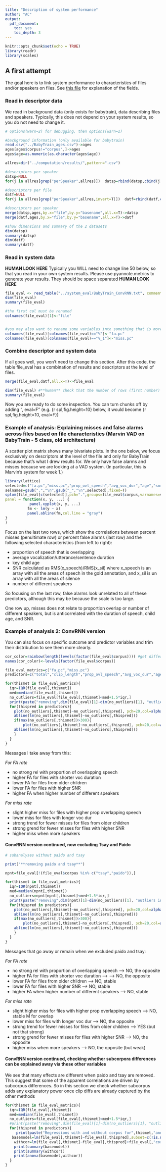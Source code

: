 ```yaml
---
title: "Description of system performance"
author: "AC"
output: 
  pdf_document:
    toc: yes
    toc_depth: 3
---
```


```r
knitr::opts_chunk$set(echo = TRUE)
library(readr)
library(scales)
```

## A first attempt

The goal here is to link system performance to characteristics of files and/or speakers on files. See
[this file](https://docs.google.com/document/d/1Ef_lr6QAWSa8RKOvC6bbnb6ewd538bBHmQiMYjDRezE/edit) for explanation of the fields.

### Read in descriptor data

We read in background data (only exists for babytrain), data describing files and speakers. Typically, this does not depend on your system results, so you do not need to change it.

```r
# options(warn=2) for debugging, then options(warn=1)

#background information (only available for babytrain)
read.csv("../BabyTrain_ages.csv")->ages
ages[ages$corpus!="corpus",]->ages
ages$age=as.numeric(as.character(ages$age))

allres=dir("../computation/results/",pattern=".csv")

#descriptors per speaker
datsp=NULL
for(j in allres[grep("perSpeaker",allres)])  datsp=rbind(datsp,cbind(j,read.csv(paste0("../computation/results/",j))))

#descriptors per file
datf=NULL
for(j in allres[grep("perSpeaker",allres,invert=T)])  datf=rbind(datf,cbind(j,read.csv(paste0("../computation/results/",j))))

#descriptors per speaker
merge(datsp,ages,by.x="file",by.y="basename",all.x=T)->datsp
merge(datf,ages,by.x="file",by.y="basename",all.x=T)->datf

#show dimensions and summary of the 2 datasets
dim(datsp)
summary(datsp)
dim(datf)
summary(datf)
```

### Read in system data 

**HUMAN LOOK HERE**
Typically you WILL need to change line 50 below, so that you read in your own system results. Please use pyannote.metrics to generate your results. They should be space separated 
**HUMAN LOOK HERE**
```r
file_eval <- read_table("../system_eval/BabyTrain_ConvRNN.txt", comment = "--")
dim(file_eval)
summary(file_eval)

#the first col must be renamed
colnames(file_eval)[1]<-"file"


#you may also want to rename some variables into something that is more readable
colnames(file_eval)[colnames(file_eval)=="%"]<-"fa.pc"
colnames(file_eval)[colnames(file_eval)=="%_1"]<-"miss.pc"

```


### Combine descriptor and system data 


If all goes well, you won't need to change this section. After this code, the table file_eval has a combination of results and descriptors at the level of files.

```r

merge(file_eval,datf,all.x=T)->file_eval

dim(file_eval) #**human** check that the number of rows (first number) outputted here is the same as that in line 61.
summary(file_eval)
```

Now you are ready to do some inspection. You can turn chunks off by adding ", eval=F" (e.g. {r spl,fig.height=10} below, it would become {r spl,fig.height=10, eval=F}) 

### Example of analysis: Explaining misses and false alarms across files based on file characteristics (Marvin VAD on BabyTrain - 5 class, old architecture)

A scatter plot matrix shows many bivariate plots. In the one below, we focus exclusively on descriptors at the level of the file and only for BabyTrain because that's what I drew results for. We only have false alarms and misses because we are looking at a VAD system. (In particular, this is Marvin's system for week 1.)

```r

library(lattice)
selected=c("fa.pc","miss.pc","prop_ovl_speech","avg_voc_dur","age","snr","nb_diff_speakers")
selnames=gsub(".","\n",gsub("_","\n",selected),fixed=T)
splom(file_eval[c(selected)],pch=".",groups=file_eval$corpus,varnames=selnames,auto.key = list(columns = 3),axis.line.tck = -.5, axis.text.lineheight=0,
panel = function(x, y, ...) {
           panel.xyplot(x, y, ...)
          fm <- lm(y ~ x)
          panel.abline(fm,col.line = "gray")
}
)
```

Focus on the last two rows, which show the correlations between percent misses (penultimate row) or percent false alarms (last row) and the following selected characteristics (from left to right):

- proportion of speech that is overlapping
- average vocalization/utterance/sentence duration
- key child age
- SNR calculated as RMS(x_speech)/RMS(x_sil) where x_speech is an array with all the areas of speech in the gold annotation, and  x_sil is un array with all the areas of silence
- number of different speakers

So focusing on the last row, false alarms look unrelated to all of these predictors, although this may be because the scale is too large.

One row up, misses does not relate to proportion overlap or number of different speakers, but is anticorrelated with the duration of speech, child age, and SNR.

### Example of analysis 2: ConvRNN version 

You can also focus on specific outcome and predictor variables and trim their distribution to see them more clearly.

```r

cor_color=rainbow(length(levels(factor(file_eval$corpus)))) #get different colors for diff datasets
names(cor_color)<-levels(factor(file_eval$corpus))

file_eval_metrics=c("fa.pc","miss.pc")
predictors=c("total","clip_length","prop_ovl_speech","avg_voc_dur","age","snr","nb_diff_speakers")

for(thismet in file_eval_metrics){ 
  iqr=IQR(file_eval[,thismet])
  med=median(file_eval[,thismet])
  no_outliers=file_eval[file_eval[,thismet]<med+1.5*iqr,]
  print(paste("removing",dim(file_eval)[1]-dim(no_outliers)[1], "outliers in",thismet))
  for(thispred in predictors){
    plot(no_outliers[,thismet]~no_outliers[,thispred], pch=20,col=alpha(cor_color[no_outliers$corpus],.1),xlab=thispred,ylab=thismet)
    abline(lm(no_outliers[,thismet]~no_outliers[,thispred]))
    if(max(no_outliers[,thismet])>300){
        plot(no_outliers[,thismet]~no_outliers[,thispred], pch=20,col=alpha(cor_color[no_outliers$corpus],.1),xlab=thispred,ylab=paste(thismet,"(restricted range)"),ylim=c(0,300))
    abline(lm(no_outliers[,thismet]~no_outliers[,thispred]))      
    }
  }
}


```

Messages I take away from this:

*For FA rate*

- no strong rel with proportion of overlapping speech
- higher FA for files with shorter voc duration
- lower FA for files from older children
- lower FA for files with higher SNR
- higher FA when higher number of different speakers


*For miss rate*

- slight higher miss for files with higher prop overlapping speech
- lower miss for files with longer voc dur
- strong trend for fewer misses for files from older children
- strong grend for fewer misses for files with higher SNR
- higher miss when more speakers

#### ConvRNN version continued, now excluding Tsay and Paido

```r

# subanalyses without paido and tsay

print("**removing paido and tsay**")

npnt=file_eval[!(file_eval$corpus %in% c("tsay","paido")),]

for(thismet in file_eval_metrics){ 
  iqr=IQR(npnt[,thismet])
  med=median(npnt[,thismet])
  no_outliers=npnt[npnt[,thismet]<med+1.5*iqr,]
  print(paste("removing",dim(npnt)[1]-dim(no_outliers)[1], "outliers in",thismet))
  for(thispred in predictors){
    plot(no_outliers[,thismet]~no_outliers[,thispred], pch=20,col=alpha(cor_color[no_outliers$corpus],.1),xlab=thispred,ylab=thismet)
    abline(lm(no_outliers[,thismet]~no_outliers[,thispred]))
    if(max(no_outliers[,thismet])>300){
        plot(no_outliers[,thismet]~no_outliers[,thispred], pch=20,col=alpha(cor_color[no_outliers$corpus],.1),xlab=thispred,ylab=paste(thismet,"(restricted range)"),ylim=c(0,300))
    abline(lm(no_outliers[,thismet]~no_outliers[,thispred]))      
    }
  }
}
```

Messages that go away or remain when we excluded paido and tsay:

*For FA rate*

- no strong rel with proportion of overlapping speech  --> NO, the opposite
- higher FA for files with shorter voc duration -->  --> NO, the opposite
- lower FA for files from older children --> NO, stable
- lower FA for files with higher SNR --> NO, stable
- higher FA when higher number of different speakers --> NO, stable


*For miss rate*

- slight higher miss for files with higher prop overlapping speech --> NO, stable M for overlap
- lower miss for files with longer voc dur  --> NO, the opposite
- strong trend for fewer misses for files from older children --> YES (but not that strong)
- strong grend for fewer misses for files with higher SNR --> NO, the opposite
- higher miss when more speakers --> NO, the opposite (but weak)

#### ConvRNN version continued, checking whether subcorpora differences can be explained away via these other variables

We see that many effects are different when paido and tsay are removed. This suggest that some of the apparent correlations are driven by subcorpus differences. So in this section we check whether subcorpus adds any explanatory power once clip diffs are already captured by the other methods

```r

for(thismet in file_eval_metrics){ 
  iqr=IQR(file_eval[,thismet])
  med=median(file_eval[,thismet])
  no_outliers=file_eval[file_eval[,thismet]<med+1.5*iqr,]
  #print(paste("removing",dim(file_eval)[1]-dim(no_outliers)[1], "outliers in",thismet))
  for(thispred in predictors){
     print(paste("Regressions with and without corpus for",thismet,"and",thispred))
   basemodel=lm(file_eval[,thismet]~file_eval[,thispred],subset=c(!is.na(file_eval[,"corpus"])))
    withcor=lm(file_eval[,thismet]~file_eval[,thispred]+file_eval[,"corpus"])
    print(summary(basemodel))
    print(summary(withcor))
    print(anova(basemodel,withcor))
  }
}
```